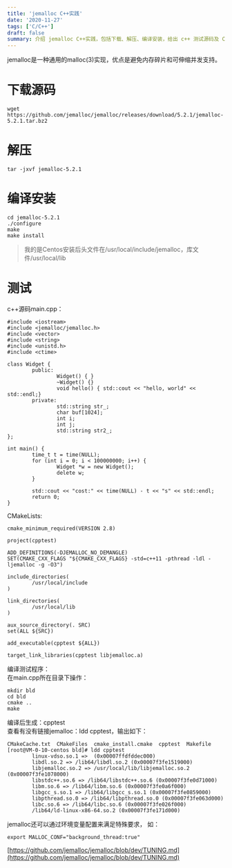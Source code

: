 ```yaml
---
title: 'jemalloc C++实践'
date: '2020-11-27'
tags: ['C/C++']
draft: false
summary: 介绍 jemalloc C++实践，包括下载、解压、编译安装，给出 c++ 测试源码及 CMakeLists，展示编译测试过程和链接 jemalloc 的情况，还可通过环境变量配置满足特殊要求，相关内容可参考[https://github.com/jemalloc/jemalloc/blob/dev/TUNING.md] 
---
```


jemalloc是一种通用的malloc(3)实现，优点是避免内存碎片和可伸缩并发支持。

# 下载源码
```
wget https://github.com/jemalloc/jemalloc/releases/download/5.2.1/jemalloc-5.2.1.tar.bz2
```

# 解压
```
tar -jxvf jemalloc-5.2.1
```

# 编译安装
```
cd jemalloc-5.2.1
./configure
make
make install
```
> 我的是Centos安装后头文件在/usr/local/include/jemalloc，库文件/usr/local/lib

# 测试
c++源码main.cpp：
```
#include <iostream>
#include <jemalloc/jemalloc.h>
#include <vector>
#include <string>
#include <unistd.h>
#include <ctime>

class Widget {
        public:
                Widget() { }
                ~Widget() {}
                void hello() { std::cout << "hello, world" << std::endl;}
        private:
                std::string str_;
                char buf[1024];
                int i;
                int j;
                std::string str2_;
};

int main() {
        time_t t = time(NULL);
        for (int i = 0; i < 100000000; i++) {
                Widget *w = new Widget();
                delete w;
        }

        std::cout << "cost:" << time(NULL) - t << "s" << std::endl;
        return 0;
}

```
CMakeLists:
```
cmake_minimum_required(VERSION 2.8)

project(cpptest)

ADD_DEFINITIONS(-DJEMALLOC_NO_DEMANGLE)
SET(CMAKE_CXX_FLAGS "${CMAKE_CXX_FLAGS} -std=c++11 -pthread -ldl -ljemalloc -g -O3")

include_directories(
        /usr/local/include
)

link_directories(
        /usr/local/lib
)

aux_source_directory(. SRC)
set(ALL ${SRC})

add_executable(cpptest ${ALL})

target_link_libraries(cpptest libjemalloc.a)
```
编译测试程序：  
在main.cpp所在目录下操作：
```
mkdir bld
cd bld
cmake ..
make
```
编译后生成：cpptest  
查看有没有链接jemalloc：ldd cpptest，输出如下：
```
CMakeCache.txt  CMakeFiles  cmake_install.cmake  cpptest  Makefile
[root@VM-0-10-centos bld]# ldd cpptest
        linux-vdso.so.1 =>  (0x00007ffdfddec000)
        libdl.so.2 => /lib64/libdl.so.2 (0x00007f3fe1519000)
        libjemalloc.so.2 => /usr/local/lib/libjemalloc.so.2 (0x00007f3fe1078000)
        libstdc++.so.6 => /lib64/libstdc++.so.6 (0x00007f3fe0d71000)
        libm.so.6 => /lib64/libm.so.6 (0x00007f3fe0a6f000)
        libgcc_s.so.1 => /lib64/libgcc_s.so.1 (0x00007f3fe0859000)
        libpthread.so.0 => /lib64/libpthread.so.0 (0x00007f3fe063d000)
        libc.so.6 => /lib64/libc.so.6 (0x00007f3fe026f000)
        /lib64/ld-linux-x86-64.so.2 (0x00007f3fe171d000)
```

jemalloc还可以通过环境变量配置来满足特殊要求， 如：
```
export MALLOC_CONF="background_thread:true"
```
[https://github.com/jemalloc/jemalloc/blob/dev/TUNING.md](https://github.com/jemalloc/jemalloc/blob/dev/TUNING.md)